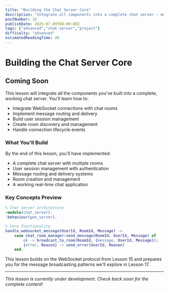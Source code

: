 ```yaml
---
title: "Building the Chat Server Core"
description: "Integrate all components into a complete chat server - message routing, user sessions, room management, and real-time communication"
postNumber: 16
publishDate: 2025-07-09T00:00:00Z
tags: ["advanced","chat-server","project"]
difficulty: "advanced"
estimatedReadingTime: 40
---
```


# Building the Chat Server Core

## Coming Soon

This lesson will integrate all the components you've built into a complete, working chat server. You'll learn how to:

- Integrate WebSocket connections with chat rooms
- Implement message routing and delivery
- Build user session management
- Create room discovery and management
- Handle connection lifecycle events

### What You'll Build

By the end of this lesson, you'll have implemented:
- A complete chat server with multiple rooms
- User session management with authentication
- Message routing and delivery systems
- Room creation and management
- A working real-time chat application

### Key Concepts Preview

```erlang
% Chat server architecture
-module(chat_server).
-behaviour(gen_server).

% Core functionality
handle_websocket_message(UserId, RoomId, Message) ->
    case chat_room_manager:send_message(RoomId, UserId, Message) of
        ok -> broadcast_to_room(RoomId, {message, UserId, Message});
        {error, Reason} -> send_error(UserId, Reason)
    end.
```

This lesson builds on the WebSocket protocol from Lesson 15 and prepares you for the message broadcasting patterns we'll explore in Lesson 17.

---

_This lesson is currently under development. Check back soon for the complete content!_